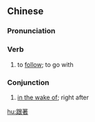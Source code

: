 {{also|跟着}}
==Chinese==
{{zh-forms|s=跟着}}

===Pronunciation===
{{zh-pron
|m=gēnzhe
|c=gan1 zoek6
|cat=v,con
}}

===Verb===
{{zh-verb}}

# to [[follow]]; to go with
#: {{zh-x|來，跟著{zhe} 我 走。|''Come with me.''}}

===Conjunction===
{{zh-con}}

# [[in the wake of]]; right after

[[hu:跟著]]